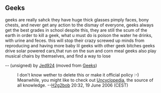 == Geeks ==
geeks are really sahck
they have huge thick glasses
pimply faces, bony chests, and never get any action
to the dismay of everyone, geeks always get the best grades in school
despite this, they are still the scum of the earth
in order to kill a geek, what u must do is poison the water he drinks, with urine and feces.
this will stop their crazy screwed up minds from reproducing and having more baby lil geeks with other geek bitches
geeks drive solar powered cars,that run on the sun and corn meal
geeks also play musical chairs by themselves, and find a way to lose

-- (unsigned) by [[User:Jed924|Jed924]] (moved from [[Geeks]])
: I don't know wether to delete this or make it official policy :-) Meanwhile, you might like to check out [http://www.uncyclopedia.org Uncyclopedia], the source of all knowledge. --[[User:H2g2bob|H2g2bob]] 20:32, 19 June 2006 (CEST)